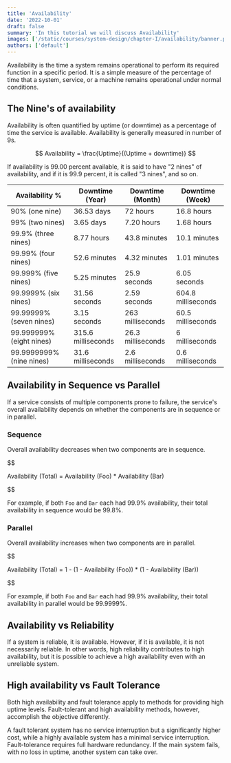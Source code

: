 ```yaml
---
title: 'Availability'
date: '2022-10-01'
draft: false
summary: 'In this tutorial we will discuss Availability'
images: ['/static/courses/system-design/chapter-I/availability/banner.png']
authors: ['default']
---
```


Availability is the time a system remains operational to perform its required function in a specific period. It is a simple measure of the percentage of time that a system, service, or a machine remains operational under normal conditions.

## The Nine's of availability

Availability is often quantified by uptime (or downtime) as a percentage of time the service is available. Availability is generally measured in number of 9s.

$$
Availability = \frac{Uptime}{(Uptime + downtime)}
$$

If availability is 99.00 percent available, it is said to have "2 nines" of availability, and if it is 99.9 percent, it is called "3 nines", and so on.

| Availability %           | Downtime (Year)    | Downtime (Month)  | Downtime (Week)    |
| ------------------------ | ------------------ | ----------------- | ------------------ |
| 90% (one nine)           | 36.53 days         | 72 hours          | 16.8 hours         |
| 99% (two nines)          | 3.65 days          | 7.20 hours        | 1.68 hours         |
| 99.9% (three nines)      | 8.77 hours         | 43.8 minutes      | 10.1 minutes       |
| 99.99% (four nines)      | 52.6 minutes       | 4.32 minutes      | 1.01 minutes       |
| 99.999% (five nines)     | 5.25 minutes       | 25.9 seconds      | 6.05 seconds       |
| 99.9999% (six nines)     | 31.56 seconds      | 2.59 seconds      | 604.8 milliseconds |
| 99.99999% (seven nines)  | 3.15 seconds       | 263 milliseconds  | 60.5 milliseconds  |
| 99.999999% (eight nines) | 315.6 milliseconds | 26.3 milliseconds | 6 milliseconds     |
| 99.9999999% (nine nines) | 31.6 milliseconds  | 2.6 milliseconds  | 0.6 milliseconds   |

## Availability in Sequence vs Parallel

If a service consists of multiple components prone to failure, the service's overall availability depends on whether the components are in sequence or in parallel.

### Sequence

Overall availability decreases when two components are in sequence.

$$

Availability (Total) = Availability (Foo) * Availability (Bar)


$$

For example, if both `Foo` and `Bar` each had 99.9% availability, their total availability in sequence would be 99.8%.

### Parallel

Overall availability increases when two components are in parallel.

$$

Availability (Total) = 1 - (1 - Availability (Foo)) * (1 - Availability (Bar))


$$

For example, if both `Foo` and `Bar` each had 99.9% availability, their total availability in parallel would be 99.9999%.

## Availability vs Reliability

If a system is reliable, it is available. However, if it is available, it is not necessarily reliable. In other words, high reliability contributes to high availability, but it is possible to achieve a high availability even with an unreliable system.

## High availability vs Fault Tolerance

Both high availability and fault tolerance apply to methods for providing high uptime levels. Fault-tolerant and high availability methods, however, accomplish the objective differently.

A fault tolerant system has no service interruption but a significantly higher cost, while a highly available system has a minimal service interruption. Fault-tolerance requires full hardware redundancy. If the main system fails, with no loss in uptime, another system can take over.
